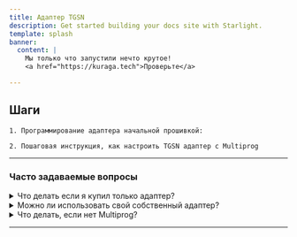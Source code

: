 ```yaml
---
title: Адаптер TGSN
description: Get started building your docs site with Starlight.
template: splash
banner:
  content: |
    Мы только что запустили нечто крутое!
    <a href="https://kuraga.tech">Проверьте</a>

---
```




## Шаги
<Steps>

	1. Программирование адаптера начальной прошивкой:

	2. Пошаговая инструкция, как настроить TGSN адаптер c Multiprog

</Steps>

---
### Часто задаваемые вопросы
<details>
<summary>Что делать если я купил только адаптер?</summary>

Здесь мне попробуем ответить на часто задаваемые вопросы.

</details>

<details>
<summary>Можно ли использовать свой собственный адаптер?</summary>

Да, можно. Схема адаптера предоставляется при запросе.

</details>

<details>
<summary>Что делать, если нет Multiprog?</summary>

При отсутствии лицензии Multiprog адаптер TGSN может работать только на индикацию подключения к контроллеру серии RL78.

</details>

---

<CardGrid>
	<LinkCard
  		title="Инструкции"
  		href="/Kuraga/reference/example"
	/>
	<LinkCard
  		title="Вопросы"
  		href="/Kuraga/guides/example"
	/>
</CardGrid>